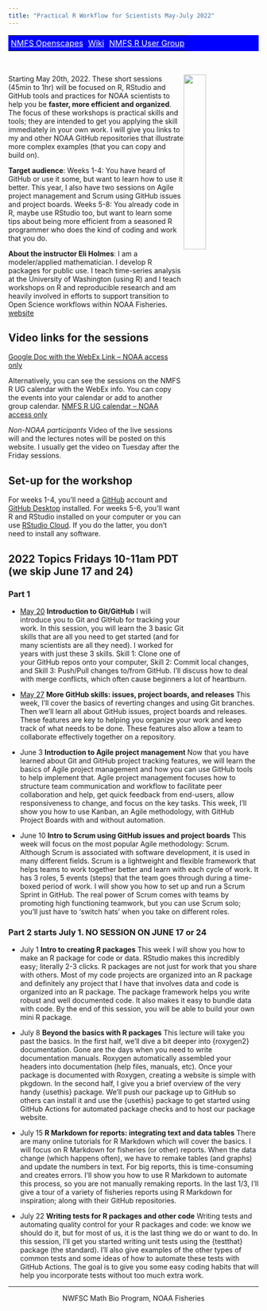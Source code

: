 ```yaml
---
title: "Practical R Workflow for Scientists May-July 2022"
---
```


<table style="background-color: blue; width: 100%;">
<tr>
<td style="text-align:left; padding:5px;"><a style="color:white" href="http://nmfs-openscapes.github.io">NMFS Openscapes</a>
</td>
<td style="text-align:center; padding:5px;"><a style="color:white" href="https://github.com/nmfs-openscapes/.github/wiki">Wiki</a>
</td>
<td style="text-align:right; padding:5px;"><a style="color:white" href="https://nmfs-openscapes.github.io/NMFS-R-UG/">NMFS R User Group</a>
</td>
</tr>
</table>
<br>

<img style="float: right;" src="images/tools-logo-transparent.png" width=30%>

Starting May 20th, 2022. These short sessions (45min to 1hr) will be focused on R, RStudio and GitHub tools and practices for NOAA scientists to help you be **faster, more efficient and organized**. The focus of these workshops is practical skills and tools; they are intended to get you applying the skill immediately in your own work. I will give you links to my and other NOAA GitHub repositories that illustrate more complex examples (that you can copy and build on).

**Target audience**: Weeks 1-4: You have heard of GitHub or use it some, but want to learn how to use it better. This year, I also have two sessions on Agile project management and Scrum using GitHub issues and project boards. Weeks 5-8: You already code in R, maybe use RStudio too, but want to learn some tips about being more efficient from a seasoned R programmer who does the kind of coding and work that you do. 

**About the instructor Eli Holmes**: I am a modeler/applied mathematician. I develop R packages for public use. I teach time-series analysis at the University of Washington (using R) and I teach workshops on R and reproducible research and am heavily involved in efforts to support transition to Open Science workflows within NOAA Fisheries. [website](http://eeholmes.github.io/)

## Video links for the sessions

[Google Doc with the WebEx Link -- NOAA access only](https://docs.google.com/document/d/1TFDyomG8u8XfgdK8k5pi9mxu8P4vgrMArI4gUer71V4/edit?usp=sharing)

Alternatively, you can see the sessions on the NMFS R UG calendar with the WebEx info. You can copy the events into your calendar or add to another group calendar. [NMFS R UG calendar -- NOAA access only](https://calendar.google.com/calendar/u/0?cid=bm9hYS5nb3ZfNjByZm43bWw5cnBjaGw2M3ZzNGFmOW4wMThAZ3JvdXAuY2FsZW5kYXIuZ29vZ2xlLmNvbQ)

*Non-NOAA participants* Video of the live sessions will and the lectures notes will be posted on this website. I usually get the video on Tuesday after the Friday sessions.

## Set-up for the workshop

For weeks 1-4, you'll need a [GitHub](https://github.com/) account and [GitHub Desktop](https://desktop.github.com/) installed. For weeks 5-6, you'll want R and RStudio  installed on your computer or you can use [RStudio Cloud](https://rstudio.cloud/). If you do the latter, you don't need to install any software.


## 2022 Topics Fridays 10-11am PDT (we skip June 17 and 24)

### Part 1

* [May 20](week1-introtogit.html) **Introduction to Git/GitHub** I will introduce you to Git and GitHub for tracking your work. In this session, you will learn the 3 basic Git skills that are all you need to get started (and for many scientists are all they need). I worked for years with just these 3 skills. Skill 1: Clone one of your GitHub repos onto your computer, Skill 2: Commit local changes, and Skill 3: Push/Pull changes to/from GitHub. I’ll discuss how to deal with merge conflicts, which often cause beginners a lot of heartburn.
<!-- [Lecture notes and video links](week1.html) -->

* [May 27](week2-github.html) **More GitHub skills: issues, project boards, and releases** This week, I'll cover the basics of reverting changes and using Git branches. Then we'll learn all about GitHub issues, project boards and releases. These features are key to helping you organize your work and keep track of what needs to be done. These features also allow a team to collaborate effectively together on a repository.  
<!-- [The lecture notes, discussion and videos](week2.html) -->

* June 3 **Introduction to Agile project management** Now that you have learned about Git and GitHub project tracking features, we will learn the basics of Agile project management and how you can use GitHub tools to help implement that. Agile project management focuses how to structure team communication and workflow to facilitate peer collaboration and help, get quick feedback from end-users, allow responsiveness to change, and focus on the key tasks. This week, I'll show you how to use Kanban, an Agile methodology, with GitHub Project Boards with and without automation.
<!-- [The lecture notes and discussion](week3.html) -->

* June 10 **Intro to Scrum using GitHub issues and project boards** This week will focus on the most popular Agile methodology: Scrum. Although Scrum is associated with software development, it is used in many different fields. Scrum is a lightweight and flexible framework that helps teams to work together better and learn with each cycle of work. It has 3 roles, 5 events (steps) that the team goes through during a time-boxed period of work. I will show you how to set up and run a Scrum Sprint in GitHub. The real power of Scrum comes with teams by promoting high functioning teamwork, but you can use Scrum solo; you’ll just have to ‘switch hats’ when you take on different roles.
<!-- [The lecture notes and discussion](week4.html) -->

### Part 2 starts July 1. NO SESSION ON JUNE 17 or 24

* July 1 **Intro to creating R packages** This week I will show you how to make an R package for code or data. RStudio makes this incredibly easy; literally 2-3 clicks. R packages are not just for work that you share with others. Most of my code projects are organized into an R package and definitely any project that I have that involves data and code is organized into an R package. The package framework helps you write robust and well documented code. It also makes it easy to bundle data with code. By the end of this session, you will be able to build your own mini R package.
<!-- [The lecture notes and discussion](week5.html) -->

* July 8 **Beyond the basics with R packages** This lecture will take you past the basics. In the first half, we'll dive a bit deeper into {roxygen2} documentation. Gone are the days when you need to write documentation manuals. Roxygen  automatically assembled your headers into documentation (help files, manuals, etc). Once your package is documented with Roxygen, creating a website is simple with pkgdown. In the second half, I give you a brief overview of the very handy {usethis} package. We'll push our package up to GitHub so others can install it and use the {usethis} package to get started using GitHub Actions for automated package checks and to host our package website. 
<!-- [The lecture notes and discussion](week6.html) -->

* July 15 **R Markdown for reports: integrating text and data tables** There are many online tutorials for R Markdown which will cover the basics. I will focus on R Markdown for fisheries (or other) reports. When the data change (which happens often), we have to remake tables (and graphs) and update the numbers in text. For big reports, this is time-consuming and creates errors. I'll show you how to use R Markdown to automate this process, so you are not manually remaking reports. In the last 1/3, I’ll give a tour of a variety of fisheries reports using R Markdown for inspiration; along with their GitHub repositories.
<!-- [The lecture notes and discussion](week7.html) -->

* July 22 **Writing tests for R packages and other code** 
Writing tests and automating quality control for your R packages and code: we know we should do it, but for most of us, it is the last thing we do or want to do. In this session, I’ll get you started writing unit tests using the {testthat} package (the standard). I’ll also give examples of the other types of common tests and some ideas of how to automate these tests with GitHub Actions. The goal is to give you some easy coding habits that will help you incorporate tests without too much extra work.
<!-- [The lecture notes and discussion](week8.html) -->

<hr>

<div style="text-align: center">
<i class="fas fa-cubes"></i> NWFSC Math Bio Program, NOAA Fisheries <i class="fas fa-cubes"></i>
</div>
